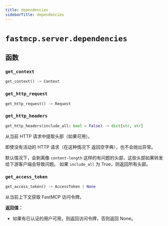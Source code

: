 ```yaml
---
title: dependencies
sidebarTitle: dependencies
---
```


# `fastmcp.server.dependencies`

## 函数

### `get_context` <sup><a href="https://github.com/jlowin/fastmcp/blob/main/src/fastmcp/server/dependencies.py#L27" target="_blank"><Icon icon="github" style="width: 14px; height: 14px;" /></a></sup>

```python
get_context() -> Context
```

### `get_http_request` <sup><a href="https://github.com/jlowin/fastmcp/blob/main/src/fastmcp/server/dependencies.py#L39" target="_blank"><Icon icon="github" style="width: 14px; height: 14px;" /></a></sup>

```python
get_http_request() -> Request
```

### `get_http_headers` <sup><a href="https://github.com/jlowin/fastmcp/blob/main/src/fastmcp/server/dependencies.py#L53" target="_blank"><Icon icon="github" style="width: 14px; height: 14px;" /></a></sup>

```python
get_http_headers(include_all: bool = False) -> dict[str, str]
```


从当前 HTTP 请求中提取头部（如果可用）。

即使没有活动的 HTTP 请求（在这种情况下
返回空字典），也不会抛出异常。

默认情况下，会剥离像 `content-length` 这样的有问题的头部，这些头部如果转发给下游客户端会导致问题。
如果 `include_all` 为 True，则返回所有头部。


### `get_access_token` <sup><a href="https://github.com/jlowin/fastmcp/blob/main/src/fastmcp/server/dependencies.py#L102" target="_blank"><Icon icon="github" style="width: 14px; height: 14px;" /></a></sup>

```python
get_access_token() -> AccessToken | None
```


从当前上下文获取 FastMCP 访问令牌。

**返回值：**
- 如果有已认证的用户可用，则返回访问令牌，否则返回 None。

